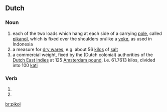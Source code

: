 ==Dutch==

===Noun===
{{infl|nl|noun}}

# each of the two loads which hang at each side of a carrying [[pole]], called [[pikanol]], which is fixed over the shoulders on/like a [[yoke]], as used in Indonesia
# a measure for [[dry ware]]s, e.g. about 56 [[kilo]]s of [[salt]]
# a commercial weight, fixed by the (Dutch colonial) authorities of the [[Dutch East Indies]] at 125 [[Amsterdam pound]], i.e. 61.7613 kilos, divided into 100 [[kati]]

===Verb===
{{infl|nl}}

# {{nl-verb-form|p=1|n=sg|t=pres|m=ind|pikollen}}
# {{nl-verb-form|m=imp|pikollen}}

[[br:pikol]]
